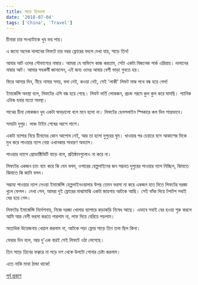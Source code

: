 ```yaml
---
title: সাড়ে তিনতলা
date: '2018-07-04'
tags: ['China', 'Travel']
---
```


চীনারা চার সংখ্যাটাকে খুব ভয় পায়।

 

এ জন্যে অনেক দালানের লিফটে চার নম্বর ফ্লোরের বদলে দেখা যায়, সাড়ে তিন!

 

আবার আট ওদের সৌভাগ্যের নাম্বার। আমরা যে অফিসে কাজ করতাম, সেটা একটা বিজনেজ পার্ক এরিয়ায়। দালানের নাম্বার আট। আমার সহকর্মী জানালেন, এই জন্য ওদের আবার বেশী ভাড়া গুনতে হয়।

 

ফিরে আসার দিন, নীচে নামার সময়, বলা নেই, কওয়া নেই, সেই 'লাকী' লিফট মাঝ পথে বন্ধ হয়ে গেল!

 

ইমার্জেন্সি অবস্থা বলে, লিফটের এসি বন্ধ হয়ে গেছে। লিফট ভর্তি লোকজন, প্রচন্ড গরমে কুল কুল করে ঘামছি। প্যানিক এটাক হবার মতো অবস্থা।

 

সাথের চীনা লোকজন খুব একটা ঘাবড়ালো বলে মনে হলো না। লিফটের হেলপলাইন স্পিকারে কল দিল শান্তভাবে।

 

সময়টা দুপুর। লাঞ্চ টাইম শেষের আশে পাশে।

 

একটা ব্যাপার নিয়ে চীনাদের কোন আপোষ নেই, আর তা হলো দুপুরের ঘুম। খাওয়ার পর চেয়ারে বসে আকাশের দিকে মুখ করে পাওয়ার ন্যাপ নেয়া এখানকার সাধারণ অভ্যাস।

 

পাওয়ার ন্যাপে প্রোডাক্টিভিটি বাড়ে বলে, প্রতিষ্ঠানগুলোও না করে না।

 

লিফটের একজন চ্যাং ব্যাং করে কি যেন বলল, ওপারের হেল্পলাইনের জন সম্ভবত দুপুরের পাওয়ার ন্যাপ নিচ্ছিল, ঝিমাতে ঝিমাতে কি জানি বলল।

 

সম্ভাব্য পাওয়ার ন্যাপ নেওয়া ইমার্জেন্সি হেল্পলাইনওয়ালার উপর তেমন ভরসা না করে একজন হাত দিতে লিফটের দরজা খুলে ফেলল। দেখা গেল, আমরা দুই ফ্লোরের মাঝামাঝি একটা জায়গায় আটকে আছি। সেই ফাঁক দিয়ে টপাটপ সবাই বের হয়ে গেল।

 

লিফটের ইমার্জেন্সি নির্দেশনায়, নিজে দরজা খোলার ব্যাপারে কড়াকড়ি নিষেধ আছে। এভাবে সবাই বের হওয়া শুরু করলে আমি আর বেশী ভরসা করতে পারলাম না, লাফ দিয়ে বেরিয়ে পড়লাম।

 

অত্যধিক উত্তেজনায় খেয়াল করলাম না, আটকে পড়া ফ্লোর সাড়ে তিন তলা ছিল কিনা।

 

ফেরার দিন বলে, আর দু'এক বারই সেই লিফটে ওঠা লেগেছে।

 

তিন সাড়ে তিনের ফক্করে না পড়ে দশ থেকে উলটো গোনার চেষ্টা করলাম।

 

এতে নাকি মাথা ঠান্ডা থাকে!

 
[পূর্ব প্রকাশ](https://www.facebook.com/ashraful.alam/posts/10155325296015583)